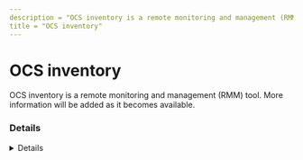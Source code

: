 ```yaml
---
description = "OCS inventory is a remote monitoring and management (RMM) tool. More information will be added as it becomes available."
title = "OCS inventory"
---
```




# OCS inventory

OCS inventory is a remote monitoring and management (RMM) tool. More information will be added as it becomes available.

### Details
<Details author={""}
         category={""}
         created={""}
         website={""}
         lastModified={"2/9/2024"}
         privileges={""}
         free={ false }
         verification={ false }
/>

#### Installation Paths
<Card code={ ["ocsinventory.exe", "ocsservice.exe"] }/>





### Forensic Artifacts




#### Network Artifacts
<EuiSpacer size="xl"/>
<NetworkArtifactsTable data={ [{"Description": "Known remote domains", "Domains": ["user_managed", "ocsinventory-ng.org"], "Ports": []}] }/>




### Detections
- Detects potential network activity of OCS inventory RMM tool
  - [Sigma Rule](https://github.com/magicsword-io/LOLRMM/blob/main/detections/sigma/ocs_inventory_network_sigma.yml)
- Detects potential processes activity of OCS inventory RMM tool
  - [Sigma Rule](https://github.com/magicsword-io/LOLRMM/blob/main/detections/sigma/ocs_inventory_processes_sigma.yml)

### References
- [https://ocsinventory-ng.org/?page_id=878&lang=en](https://ocsinventory-ng.org/?page_id=878&lang=en)

